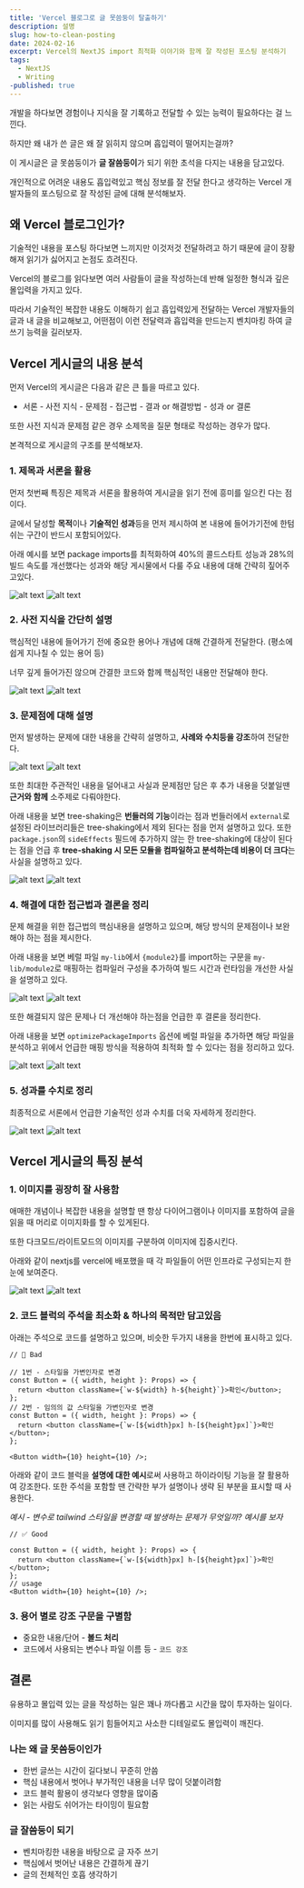 ```yaml
---
title: 'Vercel 블로그로 글 못씀둥이 탈출하기'
description: 설명
slug: how-to-clean-posting
date: 2024-02-16
excerpt: Vercel의 NextJS import 최적화 이야기와 함께 잘 작성된 포스팅 분석하기
tags:
  - NextJS
  - Writing
-published: true
---
```


개발을 하다보면 경험이나 지식을 잘 기록하고 전달할 수 있는 능력이 필요하다는 걸 느낀다.

하지만 왜 내가 쓴 글은 왜 잘 읽히지 않으며 흡입력이 떨어지는걸까?

이 게시글은 글 못씀둥이가 **글 잘씀둥이**가 되기 위한 초석을 다지는 내용을 담고있다.

개인적으로 어려운 내용도 흡입력있고 핵심 정보를 잘 전달 한다고 생각하는 Vercel 개발자들의 포스팅으로 잘 작성된 글에 대해 분석해보자.

## 왜 Vercel 블로그인가?

기술적인 내용을 포스팅 하다보면 느끼지만 이것저것 전달하려고 하기 때문에 글이 장황해져 읽기가 싫어지고 논점도 흐려진다.

Vercel의 블로그를 읽다보면 여러 사람들이 글을 작성하는데 반해 일정한 형식과 깊은 몰입력을 가지고 있다.

따라서 기술적인 복잡한 내용도 이해하기 쉽고 흡입력있게 전달하는 Vercel 개발자들의 글과 내 글을 비교해보고, 어떤점이 이런 전달력과 흡입력을 만드는지 벤치마킹 하여 글쓰기 능력을 길러보자.

## Vercel 게시글의 내용 분석

먼저 Vercel의 게시글은 다음과 같은 큰 틀을 따르고 있다.

- 서론 - 사전 지식 - 문제점 - 접근법 - 결과 or 해결방법 - 성과 or 결론

또한 사전 지식과 문제점 같은 경우 소제목을 질문 형태로 작성하는 경우가 많다.

본격적으로 게시글의 구조를 분석해보자.

### 1. 제목과 서론을 활용

먼저 첫번째 특징은 제목과 서론을 활용하여 게시글을 읽기 전에 흥미를 일으킨 다는 점이다.

글에서 달성할 **목적**이나 **기술적인 성과**등을 먼저 제시하여 본 내용에 들어가기전에 한텀 쉬는 구간이 반드시 포함되어있다.

아래 예시를 보면 package imports를 최적화하여 40%의 콜드스타트 성능과 28%의 빌드 속도를 개선했다는 성과와 해당 게시물에서 다룰 주요 내용에 대해 간략히 짚어주고있다.

![alt text](https://d2quahb2ygxiv.cloudfront.net/130714892836f7d6a1765.png?width=850&height=600&mode=dark)
![alt text](https://d2quahb2ygxiv.cloudfront.net/0130714892836f7d6a176.png?width=850&height=600)

<ImageCaption text="https://vercel.com/blog/how-we-optimized-package-imports-in-next-js" />

### 2. 사전 지식을 간단히 설명

핵심적인 내용에 들어가기 전에 중요한 용어나 개념에 대해 간결하게 전달한다. (평소에 쉽게 지나칠 수 있는 용어 등)

너무 깊게 들어가진 않으며 간결한 코드와 함께 핵심적인 내용만 전달해야 한다.

![alt text](https://d2quahb2ygxiv.cloudfront.net/14892836f7d6a176586b1.png?width=850&height=600&mode=dark)
![alt text](https://d2quahb2ygxiv.cloudfront.net/714892836f7d6a176586b.png?width=850&height=600)

<ImageCaption text="https://vercel.com/blog/how-we-optimized-package-imports-in-next-js" />

### 3. 문제점에 대해 설명

먼저 발생하는 문제에 대한 내용을 간략히 설명하고, **사례와 수치등을 강조**하여 전달한다.

![alt text](https://d2quahb2ygxiv.cloudfront.net/92836f7d6a176586b12cc.png?width=850&height=600&mode=dark)
![alt text](https://d2quahb2ygxiv.cloudfront.net/4892836f7d6a176586b12.png?width=850&height=600)

<ImageCaption text="https://vercel.com/blog/how-we-optimized-package-imports-in-next-js" />

또한 최대한 주관적인 내용을 덜어내고 사실과 문제점만 담은 후 추가 내용을 덧붙일땐 **근거와 함께** 소주제로 다뤄야한다.

아래 내용을 보면 tree-shaking은 **번들러의 기능**이라는 점과 번들러에서 `external`로 설정된 라이브러리들은 tree-shaking에서 제외 된다는 점을 먼저 설명하고 있다.
또한 `package.json`의 `sideEffects` 필드에 추가하지 않는 한 tree-shaking에 대상이 된다는 점을 언급 후 **tree-shaking 시 모든 모듈을 컴파일하고 분석하는데 비용이 더 크다**는 사실을 설명하고 있다.

![alt text](https://d2quahb2ygxiv.cloudfront.net/2836f7d6a176586b12ccf.png?width=850&height=600&mode=dark)
![alt text](https://d2quahb2ygxiv.cloudfront.net/892836f7d6a176586b12c.png?width=850&height=600)

<ImageCaption text="https://vercel.com/blog/how-we-optimized-package-imports-in-next-js" />

### 4. 해결에 대한 접근법과 결론을 정리

문제 해결을 위한 접근법의 핵심내용을 설명하고 있으며, 해당 방식의 문제점이나 보완해야 하는 점을 제시한다.

아래 내용을 보면 베럴 파일 `my-lib`에서 `{module2}`를 import하는 구문을 `my-lib/module2`로 매핑하는 컴파일러 구성을 추가하여 빌드 시간과 런타임을 개선한 사실을 설명하고 있다.

![alt text](https://d2quahb2ygxiv.cloudfront.net/36f7d6a176586b12ccf80.png?width=850&height=600&mode=dark)
![alt text](https://d2quahb2ygxiv.cloudfront.net/836f7d6a176586b12ccf8.png?width=850&height=600)

<ImageCaption text="https://vercel.com/blog/how-we-optimized-package-imports-in-next-js" />

또한 해결되지 않은 문제나 더 개선해야 하는점을 언급한 후 결론을 정리한다.

아래 내용을 보면 `optimizePackageImports` 옵션에 베럴 파일을 추가하면 해당 파일을 분석하고 위에서 언급한 매핑 방식을 적용하여 최적화 할 수 있다는 점을 정리하고 있다.

![alt text](https://d2quahb2ygxiv.cloudfront.net/f7d6a176586b12ccf80fa.png?width=850&height=600&mode=dark)
![alt text](https://d2quahb2ygxiv.cloudfront.net/6f7d6a176586b12ccf80f.png?width=850&height=600)

<ImageCaption text="https://vercel.com/blog/how-we-optimized-package-imports-in-next-js" />

### 5. 성과를 수치로 정리

최종적으로 서론에서 언급한 기술적인 성과 수치를 더욱 자세하게 정리한다.

![alt text](https://d2quahb2ygxiv.cloudfront.net/d6a176586b12ccf80faba.png?width=850&height=600&mode=dark)
![alt text](https://d2quahb2ygxiv.cloudfront.net/7d6a176586b12ccf80fab.png?width=850&height=600)

<ImageCaption text="https://vercel.com/blog/how-we-optimized-package-imports-in-next-js" />

## Vercel 게시글의 특징 분석

### 1. 이미지를 굉장히 잘 사용함

애매한 개념이나 복잡한 내용을 설명할 땐 항상 다이어그램이나 이미지를 포함하여 글을 읽을 때 머리로 이미지화를 할 수 있게된다.

또한 다크모드/라이트모드의 이미지를 구분하여 이미지에 집중시킨다.

아래와 같이 nextjs를 vercel에 배포했을 때 각 파일들이 어떤 인프라로 구성되는지 한눈에 보여준다.

![alt text](https://d2quahb2ygxiv.cloudfront.net/a176586b12ccf80faba38.png?width=850&height=600&mode=dark)
![alt text](https://d2quahb2ygxiv.cloudfront.net/6a176586b12ccf80faba3.png?width=850&height=600)

<ImageCaption text="https://vercel.com/blog/framework-defined-infrastructure" />

### 2. 코드 블럭의 주석을 최소화 & 하나의 목적만 담고있음

아래는 주석으로 코드를 설명하고 있으며, 비슷한 두가지 내용을 한번에 표시하고 있다.

```tsx
// 🚨 Bad

// 1번 - 스타일을 가변인자로 변경
const Button = ({ width, height }: Props) => {
  return <button className={`w-${width} h-${height}`}>확인</button>;
};
// 2번 - 임의의 값 스타일을 가변인자로 변경
const Button = ({ width, height }: Props) => {
  return <button className={`w-[${width}px] h-[${height}px]`}>확인</button>;
};

<Button width={10} height={10} />;
```

아래와 같이 코드 블럭을 **설명에 대한 예시**로써 사용하고 하이라이팅 기능을 잘 활용하여 강조한다.
또한 주석을 포함할 땐 간략한 부가 설명이나 생략 된 부분을 표시할 때 사용한다.

_예시 - 변수로 tailwind 스타일을 변경할 때 발생하는 문제가 무엇일까? 예시를 보자_

```tsx {4}
// ✅ Good

const Button = ({ width, height }: Props) => {
  return <button className={`w-[${width}px] h-[${height}px]`}>확인</button>;
};
// usage
<Button width={10} height={10} />;
```

### 3. 용어 별로 강조 구문을 구별함

- 중요한 내용/단어 - **볼드 처리**
- 코드에서 사용되는 변수나 파일 이름 등 - `코드 강조`

## 결론

유용하고 몰입력 있는 글을 작성하는 일은 꽤나 까다롭고 시간을 많이 투자하는 일이다.

이미지를 많이 사용해도 읽기 힘들어지고 사소한 디테일로도 몰입력이 깨진다.

### 나는 왜 글 못씀둥이인가

- 한번 글쓰는 시간이 길다보니 꾸준히 안씀
- 핵심 내용에서 벗어나 부가적인 내용을 너무 많이 덧붙이려함
- 코드 블럭 활용이 생각보다 영향을 많이줌
- 읽는 사람도 쉬어가는 타이밍이 필요함

### 글 잘씀둥이 되기

- 벤치마킹한 내용을 바탕으로 글 자주 쓰기
- 핵심에서 벗어난 내용은 간결하게 끊기
- 글의 전체적인 호흡 생각하기
